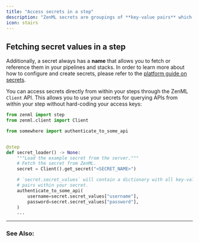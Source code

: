 ```yaml
---
title: "Access secrets in a step"
description: "ZenML secrets are groupings of **key-value pairs** which are securely stored in the ZenML secrets store."
icon: stairs
---
```


## Fetching secret values in a step

 Additionally, a secret always has a **name** that allows you to fetch or reference them in your pipelines and stacks. In order to learn more about how to configure and create secrets, please refer to the [platform guide on secrets](/latest/versions/0.66.0/getting-started/deploying-zenml/secret-management).

You can access secrets directly from within your steps through the ZenML `Client` API. This allows you to use your secrets for querying APIs from within your step without hard-coding your access keys:

```py
from zenml import step
from zenml.client import Client

from somewhere import authenticate_to_some_api


@step
def secret_loader() -> None:
    """Load the example secret from the server."""
    # Fetch the secret from ZenML.
    secret = Client().get_secret("<SECRET_NAME>")

    # `secret.secret_values` will contain a dictionary with all key-value
    # pairs within your secret.
    authenticate_to_some_api(
        username=secret.secret_values["username"],
        password=secret.secret_values["password"],
    )
    ...
```
---

### See Also:

<CardGroup cols={2}>
<Card title="Create and manage secrets" icon="key" href="/latest/versions/0.66.0/how-to/interact-with-secrets" horizontal />
<Card title="Secrets backend in ZenML" icon="server" href="/latest/versions/0.66.0/getting-started/deploying-zenml/secret-management" horizontal />
</CardGroup>

